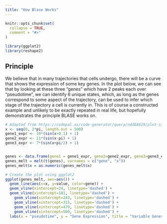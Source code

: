 ```yaml
---
title: "How Blase Works"
---
```


```r
knitr::opts_chunk$set(
  collapse = TRUE,
  comment = "#>"
)
```

```r
library(ggplot2)
library(reshape2)
```

## Principle

We believe that in many trajectories that cells undergo, there will be a curve that shows the expression of some key genes. In the plot below, we can see that by looking at these three "genes" which have 2 peaks each over "pseudotime", we can identify 6 unique states, which, as long as the genes correspond to some aspect of the trajectory, can be used to infer which stage of the trajectory a cell is currently in. This is of course a constructed example and unlikely to be exactly repeated in real life, but hopefully demonstrates the principle BLASE works on.

```r
# Adapted from https://codepal.ai/code-generator/query/n4dEA6I9/plot-sine-wave-ggplot2-r
x <- seq(0, 2*pi, length.out = 500)
gene1_expr <- 10*(sin(x+0.1) + 1)
gene2_expr <- 11*(sin(x-pi) + 1)
gene3_expr <- 7*(sin(x+pi/2) + 1)


genes <- data.frame(gene1 = gene1_expr, gene2=gene2_expr, gene3=gene3_expr)
genes_melt = melt(t(genes), varnames = c("gene", "x"))
genes_melt$x = as.numeric(genes_melt$x)

# Create the plot using ggplot2
ggplot(genes_melt, aes=aes()) +
  geom_line(aes(x=x, y=value, color=gene)) +
  geom_vline(xintercept=24, linetype='dashed') +
  geom_vline(xintercept=181, linetype='dashed') +
    geom_vline(xintercept=243, linetype='dashed') +
    geom_vline(xintercept=315, linetype='dashed') +
    geom_vline(xintercept=479, linetype='dashed') +
    geom_vline(xintercept=500, linetype='dashed') +
  labs(x = "pseudotime", y = "Gene Expression", title = "Variable Genes Over Pseudotime")
```
